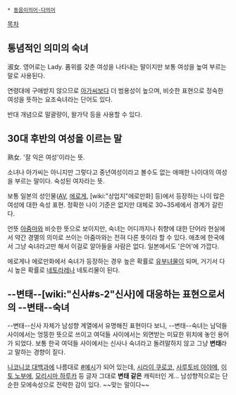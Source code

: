  * [[동음이의어·다의어]]

[[목차]]
== 통념적인 의미의 숙녀 ==
淑女. 영어로는 Lady. 품위를 갖춘 여성을 나타내는 말이지만 보통 여성을 높여 부르는 말로 사용된다. 

연령대에 구애받지 않으므로 [[아가씨]]보다 더 범용성이 높으며, 비슷한 표현으로 정숙한 여성을 뜻하는 요조숙녀라는 단어도 있다. 

반대 개념으로 말괄량이, 왈가닥 등을 사용할 수 있다.

== 30대 후반의 여성을 이르는 말 ==
熟女. '잘 익은 여성'이라는 뜻.

소녀나 아가씨는 아니지만 그렇다고 중년여성이라고 볼수도 없는 애매한 나이대의 여성을 부르는 말이다. 숙성된 여자라는 뜻.
 
보통 일본의 성인물([[AV]], [[에로게]], [wiki:"상업지"에로만화] 등)에서 등장하는 나이 많은 여성에 대한 속성 표현. 정확한 나이 기준은 없지만 대체로 30~35세에서 경계가 갈린다.

언뜻 [[아줌마]]와 비슷한 뜻으로 보이지만, 숙녀는 어디까지나 취향에 대한 단어라 현실에서 약간 경멸의 의미로 쓰이는 아줌마와는 전혀 다른 뜻이라 할 수 있다. 애초에 한국에서 그냥 숙녀라고만 해서 이걸로 알아들을 사람은 없다. 일본에서도 '은어'에 가깝다.

에로게나 에로만화에서 숙녀가 등장하는 경우 높은 확률로 [[유부녀]]물이 되며, 거기서 다시 높은 확률로 [[네토라레]]나 네토리물이 된다.

== --변태--[wiki:"신사#s-2"신사]에 대응하는 표현으로서의 --변태--숙녀 ==
--변태--신사 자체가 남성향 계열에서 유명해진 표현이다 보니, --변태--숙녀는 남덕들 사이에서는 엉뚱한 뜻으로 쓰이고 여덕들 사이에서는 외면받는 미묘한 위치에 놓인 용어가 되었다. 보통 한국 여덕들 사이에서는 신사나 숙녀라고 돌려말하지 않고 그냥 '''변태'''라고 말하는 경향이 짙다.

[[니코니코 대백과]]에 나름대로 [http://dic.nicovideo.jp/a/%E5%A4%89%E6%85%8B%E6%B7%91%E5%A5%B3 #예시]가 되어 있는데, [[시라이 쿠로코]], [[사루토비 아야메]], [[이토 노부에]], [[모리시마 하루카]] 등 글자 그대로 '''변태 같은''' 캐릭터인 게... 남성향적으로는 단순한 모에속성으로 전락한 감이 있다. ~~맞는 말이다~~
